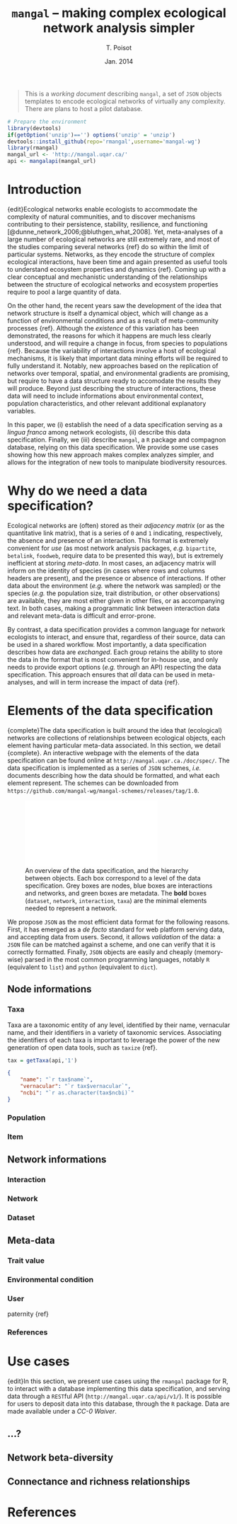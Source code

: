 % `mangal` -- making complex ecological network analysis simpler
% T. Poisot
% Jan. 2014

> This is a *working document* describing `mangal`, a set of `JSON` objects templates to encode ecological networks of virtually any complexity. There are plans to host a pilot database.


```r
# Prepare the environment
library(devtools)
if(getOption('unzip')=='') options('unzip' = 'unzip')
devtools::install_github(repo='rmangal',username='mangal-wg')
library(rmangal)
mangal_url <- 'http://mangal.uqar.ca/'
api <- mangalapi(mangal_url)
```


# Introduction

{edit}Ecological networks enable ecologists to accommodate the complexity
of natural communities, and to discover mechanisms contributing
to their persistence, stability, resilience, and functioning
[@dunne_network_2006;@bluthgen_what_2008]. Yet, meta-analyses of a
large number of ecological networks are still extremely rare, and most
of the studies comparing several networks {ref} do so within the limit
of particular systems. Networks, as they encode the structure of complex
ecological interactions, have been time and again presented as useful tools
to understand ecosystem properties and dynamics {ref}.  Coming up with a
clear conceptual and mechanistic understanding of the relationships between
the structure of ecological networks and ecosystem properties require to
pool a large quantity of data.

On the other hand, the recent years saw the development of the idea that
network structure is itself a dynamical object, which will change as a function
of environmental conditions and as a result of meta-community processes
{ref}.  Although the *existence* of this variation has been demonstrated,
the reasons for which it happens are much less clearly understood, and
will require a change in focus, from species to populations {ref}. Because
the variability of interactions involve a host of ecological mechanisms,
it is likely that important data mining efforts will be required to fully
understand it. Notably, new approaches based on the replication of networks
over temporal, spatial, and environmental gradients are promising, but require
to have a data structure ready to accomodate the results they will produce.
Beyond just describing the structure of interactions, these data will need to
include informations about environmental context, population characteristics,
and other relevant additional explanatory variables.

In this paper, we (i) establish the need of a data specification serving
as a *lingua franca* among network ecologists, (ii) describe this data
specification. Finally, we (iii) describe `mangal`, a `R` package and
compagnon database, relying on this data specification. We provide some
use cases showing how this new approach makes complex analyzes simpler, and
allows for the integration of new tools to manipulate biodiversity resources.

# Why do we need a data specification?

Ecological networks are (often) stored as their *adjacency matrix* (or as
the quantitative link matrix), that is a series of `0` and `1` indicating,
respectively, the absence and presence of an interaction. This format is
extremely convenient for *use* (as most network analysis packages, *e.g.*
`bipartite`, `betalink`, `foodweb`, require data to be presented this way),
but is extremely inefficient at storing *meta-data*. In most cases, an
adjacency matrix will inform on the identity of species (in cases where
rows and columns headers are present), and the presence or absence of
interactions. If other data about the environment (*e.g.* where the network
was sampled) or the species (*e.g.* the population size, trait distribution,
or other observations) are available, they are most either given in other
files, or as accompanying text. In both cases, making a programmatic link
between interaction data and relevant meta-data is difficult and error-prone.

By contrast, a data specification provides a common language for network
ecologists to interact, and ensure that, regardless of their source, data
can be used in a shared workflow. Most importantly, a data specification
describes how data are *exchanged*. Each group retains the ability to store
the data in the format that is most convenient for in-house use, and only
needs to provide export options (*e.g.* through an API) respecting the
data specification. This approach ensures that *all* data can be used in
meta-analyses, and will in term increase the impact of data {ref}.

# Elements of the data specification

{complete}The data specification is built around the idea that (ecological)
networks are collections of relationships between ecological objects,
each element having particular meta-data associated. In this section,
we detail {complete}. An interactive webpage with the elements of the data
specification can be found online at `http://mangal.uqar.ca./doc/spec/`. The
data specification is implemented as a series of `JSON` schemes,
*i.e.* documents describing how the data should be formatted, and
what each element represent. The schemes can be downloaded from
`https://github.com/mangal-wg/mangal-schemes/releases/tag/1.0`.

![An overview of the data specification, and the hierarchy between objects. Each box correspond to a level of the data specification. Grey boxes are nodes, blue boxes are interactions and networks, and green boxes are metadata. The **bold** boxes (`dataset`, `network`, `interaction`, `taxa`) are the minimal elements needed to represent a network.](figure-dataspec.pdf)

We propose `JSON` as the most efficient data format for the following
reasons. First, it has emerged as a *de facto* standard for web platform
serving data, and accepting data from users. Second, it allows *validation*
of the data: a `JSON` file can be matched against a scheme, and one can verify
that it is correctly formatted. Finally, `JSON` objects are easily and cheaply
(memory-wise) parsed in the most common programming languages, notably `R`
(equivalent to `list`) and `python` (equivalent to `dict`).

## Node informations

### Taxa

Taxa are a taxonomic entity of any level, identified by their name, vernacular
name, and their identifiers in a variety of taxonomic services. Associating
the identifiers of each taxa is important to leverage the power of the new
generation of open data tools, such as `taxize` {ref}.

```r
tax = getTaxa(api,'1')
```

```json
{
	"name": "`r tax$name`",
	"vernacular": "`r tax$vernacular`",
	"ncbi": "`r as.character(tax$ncbi)`"
}
```

### Population

### Item

## Network informations

### Interaction

### Network

### Dataset

## Meta-data

### Trait value

### Environmental condition

### User

paternity {ref}

### References

# Use cases

{edit}In this section, we present use cases using the `rmangal` package for
R, to interact with a database implementing this data specification, and
serving data through a `REST`ful API (`http://mangal.uqar.ca/api/v1/`). It
is possible for users to deposit data into this database, through the `R`
package. Data are made available under a *CC-0 Waiver*.

## ...?

## Network beta-diversity

## Connectance and richness relationships

# References
